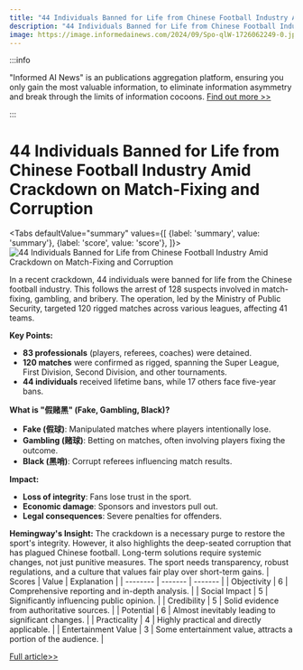 ```yaml
---
title: "44 Individuals Banned for Life from Chinese Football Industry Amid Crackdown on Match-Fixing and Corruption"
description: "44 Individuals Banned for Life from Chinese Football Industry Amid Crackdown on Match-Fixing and Corruption"
image: https://image.informedainews.com/2024/09/Spo-qlW-1726062249-0.jpg
---
```



:::info

"Informed AI News" is an publications aggregation platform, ensuring you only gain the most valuable information, to eliminate information asymmetry and break through the limits of information cocoons.  [Find out more >>](/)

:::

# 44 Individuals Banned for Life from Chinese Football Industry Amid Crackdown on Match-Fixing and Corruption


<Tabs
	defaultValue="summary"
	values={[
	{label: 'summary', value: 'summary'},
	{label: 'score', value: 'score'},
]}>
<TabItem value="summary">
<img
  src="https://image.informedainews.com/2024/09/Spo-qlW-1726062249-0.jpg"
  alt="44 Individuals Banned for Life from Chinese Football Industry Amid Crackdown on Match-Fixing and Corruption"
/>



In a recent crackdown, 44 individuals were banned for life from the Chinese football industry. This follows the arrest of 128 suspects involved in match-fixing, gambling, and bribery. The operation, led by the Ministry of Public Security, targeted 120 rigged matches across various leagues, affecting 41 teams.

**Key Points:**
- **83 professionals** (players, referees, coaches) were detained.
- **120 matches** were confirmed as rigged, spanning the Super League, First Division, Second Division, and other tournaments.
- **44 individuals** received lifetime bans, while 17 others face five-year bans.

**What is "假赌黑" (Fake, Gambling, Black)?**
- **Fake (假球)**: Manipulated matches where players intentionally lose.
- **Gambling (赌球)**: Betting on matches, often involving players fixing the outcome.
- **Black (黑哨)**: Corrupt referees influencing match results.

**Impact:**
- **Loss of integrity**: Fans lose trust in the sport.
- **Economic damage**: Sponsors and investors pull out.
- **Legal consequences**: Severe penalties for offenders.

**Hemingway's Insight:**
The crackdown is a necessary purge to restore the sport's integrity. However, it also highlights the deep-seated corruption that has plagued Chinese football. Long-term solutions require systemic changes, not just punitive measures. The sport needs transparency, robust regulations, and a culture that values fair play over short-term gains.
</TabItem>
<TabItem value="score">
	| Scores     | Value   | Explanation |
	| -------- | ------- | ------- |
	| Objectivity  | 6    | Comprehensive reporting and in-depth analysis.    |
	| Social Impact | 5     | Significantly influencing public opinion.    |
	| Credibility    | 5    | Solid evidence from authoritative sources.    |
	| Potential    | 6    | Almost inevitably leading to significant changes.    |
	| Practicality    | 4    | Highly practical and directly applicable.    |
	| Entertainment Value    | 3    | Some entertainment value, attracts a portion of the audience.    |
</TabItem>
</Tabs>

[Full article>>](https://www.thepaper.cn/newsDetail_forward_28701505)
